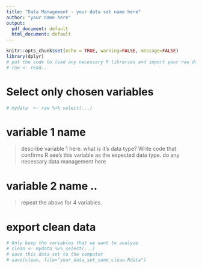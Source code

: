 ```yaml
---
title: "Data Management - your data set name here"
author: "your name here"
output:
  pdf_document: default
  html_document: default
---
```


```r
knitr::opts_chunk$set(echo = TRUE, warning=FALSE, message=FALSE)
library(dplyr)
# put the code to load any necessary R libraries and import your raw data here. Delete this text afterward. 
# raw <- read..
```

# Select only chosen variables
```r
# mydata  <- raw %>% select(...)
```

# variable 1 name
> describe variable 1 here. what is it's data type? Write code that confirms R see's this variable as the expected data type. 
> do any necessary data management here

# variable 2 name ..

> repeat the above for 4 variables. 


# export clean data

```r
# Only keep the variables that we want to analyze
# clean <- mydata %>% select(...)
# save this data set to the computer
# save(clean, file="your_data_set_name_clean.Rdata")
```
